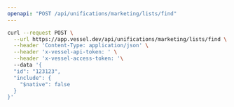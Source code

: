 ```yaml
---
openapi: "POST /api/unifications/marketing/lists/find"
---
```


<RequestExample>

```bash Request
curl --request POST \
  --url https://app.vessel.dev/api/unifications/marketing/lists/find \
  --header 'Content-Type: application/json' \
  --header 'x-vessel-api-token: ' \
  --header 'x-vessel-access-token: '\ 
  --data '{
  "id": "123123",
  "include": {
    "$native": false
  }
}'
```

</RequestExample>


      